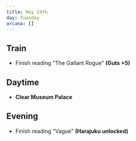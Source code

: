 ```yaml
---
title: May 24th
day: Tuesday
arcana: []
---
```


## Train
- Finish reading "The Gallant Rogue" **(Guts +5)**

## Daytime
- **Clear Museum Palace**

## Evening
- Finish reading "Vague" **(Harajuku unlocked)**